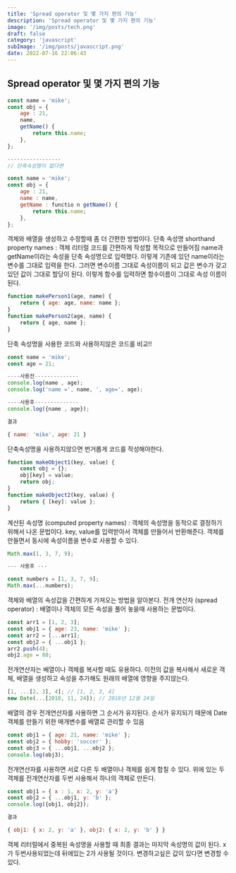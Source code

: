 ```yaml
---
title: 'Spread operator 및 몇 가지 편의 기능'
description: 'Spread operator 및 몇 가지 편의 기능'
image: '/img/posts/tech.png'
draft: false
category: 'javascript'
subImage: '/img/posts/javascript.png'
date: 2022-07-16 22:06:43
---
```


## Spread operator 및 몇 가지 편의 기능

```jsx
const name = 'mike';
const obj = {
	age : 21,
	name,
	getName() {
		return this.name;
	},
};

-----------------
// 단축속성명이 없다면

const name = 'mike';
const obj = {
	age : 21,
	name : name,
	getName : functio n getName() {
		return this.name;
	},
};
```

객체와 배열을 생성하고 수정할때 좀 더 간편한 방법이다.
단축 속성명 shorthand property names : 객체 리터럴 코드를 간편하게 작성할 목적으로 만들어짐
name과 getName이라는 속성을 단축 속성명으로 입력했다.
이렇게 기존에 있던 name이라는 변수를 그대로 입력을 한다.
그러면 변수이름 그대로 속성이름이 되고 값은 변수가 갖고 있던 값이 그대로 할당이 된다.
이렇게 함수를 입력하면 함수이름이 그대로 속성 이름이 된다.

```jsx
function makePerson1(age, name) {
    return { age: age, name: name };
}
function makePerson2(age, name) {
    return { age, name };
}
```

단축 속성명을 사용한 코드와 사용하지않은 코드를 비교!!

```jsx
const name = 'mike';
const age = 21;

----사용전--------------
console.log(name , age);
console.log('name =', name, ', age=', age);

----사용후--------------
console.log({name , age});

결과

{ name: 'mike', age: 21 }
```

단축속성명을 사용하지않으면 번거롭게 코드를 작성해야한다.

```jsx
function makeObject1(key, value) {
    const obj = {};
    obj[key] = value;
    return obj;
}
function makeObject2(key, value) {
    return { [key]: value };
}
```

계산된 속성명 (computed property names) : 객체의 속성명을 동적으로 결정하기 위해서 나온 문법이다.
key, value를 입력받아서 객체를 만들어서 반환해준다.
객체를 만들면서 동시에 속성이름을 변수로 사용할 수 있다.

```jsx
Math.max(1, 3, 7, 9);

--- 사용후 ---

const numbers = [1, 3, 7, 9];
Math.max(...numbers);
```

객체와 배열의 속성값을 간편하게 가져오는 방법을 알아본다.
전개 연산자 (spread operator) : 배열이나 객체의 모든 속성을 풀어 놓을때 사용하는 문법이다.

```jsx
const arr1 = [1, 2, 3];
const obj1 = { age: 23, name: 'mike' };
const arr2 = [...arr1];
const obj2 = { ...obj1 };
arr2.push(4);
obj2.age = 80;
```

전개연산자는 배열이나 객체를 복사할 때도 유용하다.
이전의 값을 복사해서 새로운 객체, 배열을 생성하고 속성을 추가해도 원래의 배열에 영향을 주지않는다.

```jsx
[1, ...[2, 3], 4]; // [1, 2, 3, 4]
new Date(...[2018, 11, 24]); // 2018년 12월 24일
```

배열의 경우 전개연산자를 사용하면 그 순서가 유지된다.
순서가 유지되기 때문에 Date 객체를 만들기 위한 매개변수를 배열로 관리할 수 있음

```jsx
const obj1 = { age: 21, name: 'mike' };
const obj2 = { hobby: 'soccer' };
const obj3 = { ...obj1, ...obj2 };
console.log(obj3);
```

전개연산자를 사용하면 서로 다른 두 배열이나 객체를 쉽게 합칠 수 있다.
위에 있는 두 객체를 전개연산자를 두번 사용해서 하나의 객체로 만든다.

```jsx
const obj1 = { x : 1, x: 2, y: 'a'}
const obj2 = { ...obj1, y: 'b' };
console.log({obj1, obj2});

결과

{ obj1: { x: 2, y: 'a' }, obj2: { x: 2, y: 'b' } }
```

객체 리터럴에서 중복된 속성명을 사용할 때 최종 결과는 마지막 속성명의 값이 된다.
x가 두번사용되었는데 뒤에있는 2가 사용될 것이다.
변경하고싶은 값이 있다면 변경할 수 있다.
